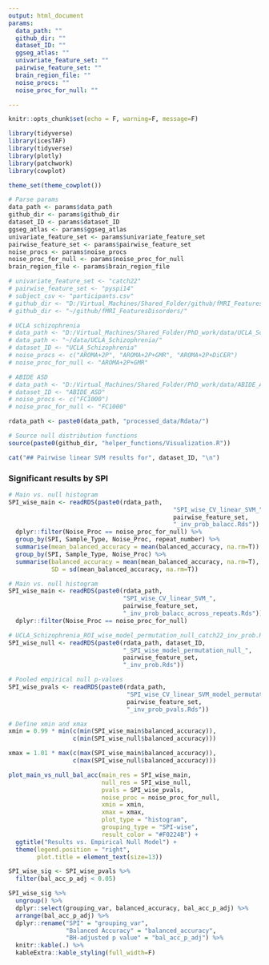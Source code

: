 ```yaml
---
output: html_document
params:
  data_path: ""
  github_dir: ""
  dataset_ID: ""
  ggseg_atlas: ""
  univariate_feature_set: ""
  pairwise_feature_set: ""
  brain_region_file: ""
  noise_procs: ""
  noise_proc_for_null: ""

---
```


```r
knitr::opts_chunk$set(echo = F, warning=F, message=F)
```

```r
library(tidyverse)
library(icesTAF)
library(tidyverse)
library(plotly)
library(patchwork)
library(cowplot)

theme_set(theme_cowplot())
```


```r
# Parse params
data_path <- params$data_path
github_dir <- params$github_dir
dataset_ID <- params$dataset_ID
ggseg_atlas <- params$ggseg_atlas
univariate_feature_set <- params$univariate_feature_set
pairwise_feature_set <- params$pairwise_feature_set
noise_procs <- params$noise_procs
noise_proc_for_null <- params$noise_proc_for_null
brain_region_file <- params$brain_region_file

# univariate_feature_set <- "catch22"
# pairwise_feature_set <- "pyspi14"
# subject_csv <- "participants.csv"
# github_dir <- "D:/Virtual_Machines/Shared_Folder/github/fMRI_FeaturesDisorders/"
# github_dir <- "~/github/fMRI_FeaturesDisorders/"

# UCLA schizophrenia
# data_path <- "D:/Virtual_Machines/Shared_Folder/PhD_work/data/UCLA_Schizophrenia/"
# data_path <- "~/data/UCLA_Schizophrenia/"
# dataset_ID <- "UCLA_Schizophrenia"
# noise_procs <- c("AROMA+2P", "AROMA+2P+GMR", "AROMA+2P+DiCER")
# noise_proc_for_null <- "AROMA+2P+GMR"

# ABIDE ASD
# data_path <- "D:/Virtual_Machines/Shared_Folder/PhD_work/data/ABIDE_ASD/"
# dataset_ID <- "ABIDE_ASD"
# noise_procs <- c("FC1000")
# noise_proc_for_null <- "FC1000"

rdata_path <- paste0(data_path, "processed_data/Rdata/")
```

```r
# Source null distribution functions
source(paste0(github_dir, "helper_functions/Visualization.R"))
```


```r
cat("## Pairwise linear SVM results for", dataset_ID, "\n")
```


### Significant results by SPI
```r
# Main vs. null histogram
SPI_wise_main <- readRDS(paste0(rdata_path, 
                                              "SPI_wise_CV_linear_SVM_", 
                                              pairwise_feature_set,
                                              "_inv_prob_balacc.Rds")) %>%
  dplyr::filter(Noise_Proc == noise_proc_for_null) %>%
  group_by(SPI, Sample_Type, Noise_Proc, repeat_number) %>%
  summarise(mean_balanced_accuracy = mean(balanced_accuracy, na.rm=T)) %>%
  group_by(SPI, Sample_Type, Noise_Proc) %>%
  summarise(balanced_accuracy = mean(mean_balanced_accuracy, na.rm=T),
            SD = sd(mean_balanced_accuracy, na.rm=T))

# Main vs. null histogram
SPI_wise_main <- readRDS(paste0(rdata_path, 
                                "SPI_wise_CV_linear_SVM_", 
                                pairwise_feature_set,
                                "_inv_prob_balacc_across_repeats.Rds")) %>%
  dplyr::filter(Noise_Proc == noise_proc_for_null)

# UCLA_Schizophrenia_ROI_wise_model_permutation_null_catch22_inv_prob.Rds
SPI_wise_null <- readRDS(paste0(rdata_path, dataset_ID,
                                "_SPI_wise_model_permutation_null_", 
                                pairwise_feature_set,
                                "_inv_prob.Rds"))

# Pooled empirical null p-values
SPI_wise_pvals <- readRDS(paste0(rdata_path, 
                                 "SPI_wise_CV_linear_SVM_model_permutation_null_", 
                                 pairwise_feature_set,
                                 "_inv_prob_pvals.Rds"))

# Define xmin and xmax
xmin = 0.99 * min(c(min(SPI_wise_main$balanced_accuracy)),
                  c(min(SPI_wise_null$balanced_accuracy)))

xmax = 1.01 * max(c(max(SPI_wise_main$balanced_accuracy)),
                  c(max(SPI_wise_null$balanced_accuracy)))

plot_main_vs_null_bal_acc(main_res = SPI_wise_main,
                          null_res = SPI_wise_null,
                          pvals = SPI_wise_pvals,
                          noise_proc = noise_proc_for_null,
                          xmin = xmin, 
                          xmax = xmax,
                          plot_type = "histogram",
                          grouping_type = "SPI-wise",
                          result_color = "#F0224B") +
  ggtitle("Results vs. Empirical Null Model") +
  theme(legend.position = "right",
        plot.title = element_text(size=13))
```


```r
SPI_wise_sig <- SPI_wise_pvals %>%
  filter(bal_acc_p_adj < 0.05)

SPI_wise_sig %>%
  ungroup() %>%
  dplyr::select(grouping_var, balanced_accuracy, bal_acc_p_adj) %>%
  arrange(bal_acc_p_adj) %>%
  dplyr::rename("SPI" = "grouping_var",
                "Balanced Accuracy" = "balanced_accuracy",
                "BH-adjusted p value" = "bal_acc_p_adj") %>%
  knitr::kable(.) %>%
  kableExtra::kable_styling(full_width=F)
```

